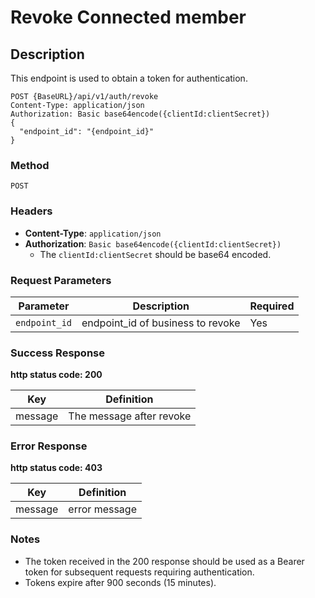 # Revoke Connected member

## Description
This endpoint is used to obtain a token for authentication.



```http
POST {BaseURL}/api/v1/auth/revoke
Content-Type: application/json
Authorization: Basic base64encode({clientId:clientSecret})
{
  "endpoint_id": "{endpoint_id}"
}
```

### Method 
`POST`

### Headers

- **Content-Type**: `application/json`
- **Authorization**: `Basic base64encode({clientId:clientSecret})`
  - The `clientId:clientSecret` should be base64 encoded.

### Request Parameters

| Parameter   | Description                  | Required |
|-------------|------------------------------|----------|
| `endpoint_id`| endpoint_id of business to revoke  | Yes      |

### Success Response
**http status code: 200**

| Key         | Definition                                                                                                                     |
|-------------|--------------------------------------------------------------------------------------------------------------------------------|
| message       | The message after revoke                                                                                          |

### Error Response 
**http status code: 403**

| Key               | Definition                                                                                  |
|-------------------|---------------------------------------------------------------------------------------------|
| message           | error message                                         |

### Notes
- The token received in the 200 response should be used as a Bearer token for subsequent requests requiring authentication.
- Tokens expire after 900 seconds (15 minutes).

